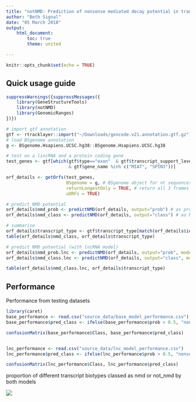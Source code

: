 ```yaml
---
title: "notNMD: Prediction of nonsense mediated decay potential in transcripts"
author: "Beth Signal"
date: "05 March 2018"
output:
    html_document:
        toc: true
        theme: united

---
```


```r
knitr::opts_chunk$set(echo = TRUE)
```

## Quick usage guide

```r
suppressWarnings({suppressMessages({
    library(GeneStructureTools)
    library(notNMD)
    library(GenomicRanges)
})})

# import gtf annotation
gtf <- rtracklayer::import("~/Downloads/gencode.v21.annotation.gtf.gz")
# load BSgenome annotation
g <- BSgenome.Hsapiens.UCSC.hg38::BSgenome.Hsapiens.UCSC.hg38

# test on a lincRNA and a protein coding gene
test_genes <- gtf[which(gtf$type=="exon"  & gtf$transcript_support_level < 3 
                        & gtf$gene_name %in% c("MIAT", "SPIN3"))]

orf_details <- getOrfs(test_genes, 
                       BSgenome = g, # BSgenome object for nt sequences
                       returnLongestOnly = TRUE, # return all 3 frames
                       uORFs = TRUE)

# predict NMD potential
orf_details$nmd_prob <- predictNMD(orf_details, output="prob") # as probability value
orf_details$nmd_class <- predictNMD(orf_details, output="class") # as binary class

# summarise
orf_details$transcript_type <- gtf$transcript_type[match(orf_details$id, gtf$transcript_id)]
table(orf_details$nmd_class, orf_details$transcript_type)

```
```r
# predict NMD potential (with lncRNA model)
orf_details$nmd_prob.lnc <- predictNMD(orf_details, output="prob", model="lncRNA") # as probability value
orf_details$nmd_class.lnc <- predictNMD(orf_details, output="class", model="lncRNA") # as binary class

table(orf_details$nmd_class.lnc, orf_details$transcript_type)
```
 
## Performance

Performance from testing datasets

```r
library(caret)
base_performance <- read.csv("source_data/base_model_performance.csv")
base_performance$pred_class <- ifelse(base_performance$prob > 0.5, "nonsense_mediated_decay", "not_nmd")

confusionMatrix(base_performance$Class, base_performance$pred_class)


lnc_performance <- read.csv("source_data/lnc_model_performance.csv")
lnc_performance$pred_class <- ifelse(lnc_performance$prob > 0.5, "nonsense_mediated_decay", "not_nmd")

confusionMatrix(lnc_performance$Class, lnc_performance$pred_class)
``` 

proportion of different transcript biotypes classed as nmd or not_nmd by both models

![](base_v_lncRNA_class.png)
